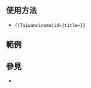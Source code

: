 <noinclude>{{Documentation subpage}}</noinclude>
== 使用方法 ==
*<pre>{{Taiwancinema|id=|title=}}</pre>

== 範例 ==

== 參見 ==
* {{tl|Taiwancinema people}}

<includeonly>{{sandbox other||
[[Category:电影外部链接模板]]
}}</includeonly>